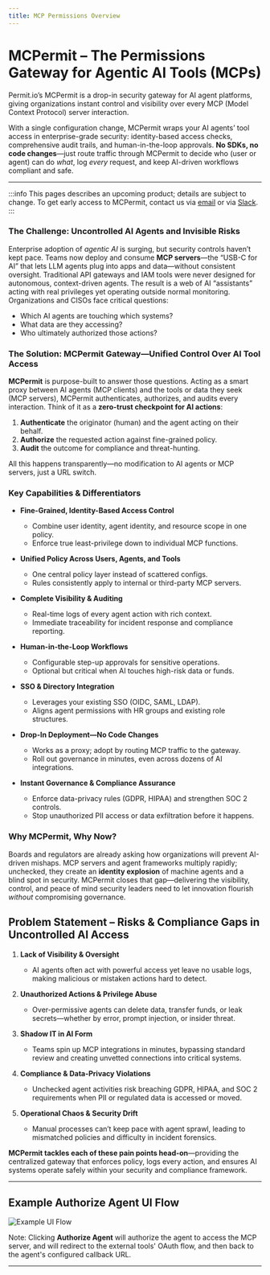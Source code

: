 ```yaml
---
title: MCP Permissions Overview
---
```


# MCPermit – The Permissions Gateway for Agentic AI Tools (MCPs)

Permit.io’s MCPermit is a drop-in security gateway for AI agent platforms, giving organizations instant control and visibility over every MCP (Model Context Protocol) server interaction.

With a single configuration change, MCPermit wraps your AI agents’ tool access in enterprise-grade security: identity-based access checks, comprehensive audit trails, and human-in-the-loop approvals. **No SDKs, no code changes**—just route traffic through MCPermit to decide who (user or agent) can do *what*, log *every* request, and keep AI-driven workflows compliant and safe.

---

:::info
This pages describes an upcoming product; details are subject to change.
To get early access to MCPermit, contact us via [email](mailto:support@permit.io) or via [Slack](https://io.permit.io/slack).
:::


### The Challenge: Uncontrolled AI Agents and Invisible Risks  

Enterprise adoption of *agentic AI* is surging, but security controls haven’t kept pace. Teams now deploy and consume **MCP servers**—the “USB-C for AI” that lets LLM agents plug into apps and data—without consistent oversight. Traditional API gateways and IAM tools were never designed for autonomous, context-driven agents. The result is a web of AI “assistants” acting with real privileges yet operating outside normal monitoring.  
Organizations and CISOs face critical questions:

* Which AI agents are touching which systems?  
* What data are they accessing?  
* Who ultimately authorized those actions?

### The Solution: MCPermit Gateway—Unified Control Over AI Tool Access  

**MCPermit** is purpose-built to answer those questions. Acting as a smart proxy between AI agents (MCP clients) and the tools or data they seek (MCP servers), MCPermit authenticates, authorizes, and audits every interaction. Think of it as a **zero-trust checkpoint for AI actions**:

1. **Authenticate** the originator (human) and the agent acting on their behalf.  
2. **Authorize** the requested action against fine-grained policy.  
3. **Audit** the outcome for compliance and threat-hunting.

All this happens transparently—no modification to AI agents or MCP servers, just a URL switch.

### Key Capabilities & Differentiators

- **Fine-Grained, Identity-Based Access Control**  
  * Combine user identity, agent identity, and resource scope in one policy.  
  * Enforce true least-privilege down to individual MCP functions.

- **Unified Policy Across Users, Agents, and Tools**  
  * One central policy layer instead of scattered configs.  
  * Rules consistently apply to internal or third-party MCP servers.

- **Complete Visibility & Auditing**  
  * Real-time logs of every agent action with rich context.  
  * Immediate traceability for incident response and compliance reporting.

- **Human-in-the-Loop Workflows**  
  * Configurable step-up approvals for sensitive operations.  
  * Optional but critical when AI touches high-risk data or funds.

- **SSO & Directory Integration**  
  * Leverages your existing SSO (OIDC, SAML, LDAP).  
  * Aligns agent permissions with HR groups and existing role structures.

- **Drop-In Deployment—No Code Changes**  
  * Works as a proxy; adopt by routing MCP traffic to the gateway.  
  * Roll out governance in minutes, even across dozens of AI integrations.

- **Instant Governance & Compliance Assurance**  
  * Enforce data-privacy rules (GDPR, HIPAA) and strengthen SOC 2 controls.  
  * Stop unauthorized PII access or data exfiltration before it happens.

### Why MCPermit, Why Now?  

Boards and regulators are already asking how organizations will prevent AI-driven mishaps. MCP servers and agent frameworks multiply rapidly; unchecked, they create an **identity explosion** of machine agents and a blind spot in security. MCPermit closes that gap—delivering the visibility, control, and peace of mind security leaders need to let innovation flourish *without* compromising governance.


## Problem Statement – Risks & Compliance Gaps in Uncontrolled AI Access

1. **Lack of Visibility & Oversight**  
   * AI agents often act with powerful access yet leave no usable logs, making malicious or mistaken actions hard to detect.

2. **Unauthorized Actions & Privilege Abuse**  
   * Over-permissive agents can delete data, transfer funds, or leak secrets—whether by error, prompt injection, or insider threat.

3. **Shadow IT in AI Form**  
   * Teams spin up MCP integrations in minutes, bypassing standard review and creating unvetted connections into critical systems.

4. **Compliance & Data-Privacy Violations**  
   * Unchecked agent activities risk breaching GDPR, HIPAA, and SOC 2 requirements when PII or regulated data is accessed or moved.

5. **Operational Chaos & Security Drift**  
   * Manual processes can’t keep pace with agent sprawl, leading to mismatched policies and difficulty in incident forensics.

**MCPermit tackles each of these pain points head-on**—providing the centralized gateway that enforces policy, logs every action, and ensures AI systems operate safely within your security and compliance framework.

---
## Example Authorize Agent UI Flow

![Example UI Flow](/img/mcpermit/authorize_agent_screen.png)

Note:
Clicking **Authorize Agent** will authorize the agent to access the MCP server, and will redirect to the external tools' OAuth flow, and then back to the agent's configured callback URL.

---
